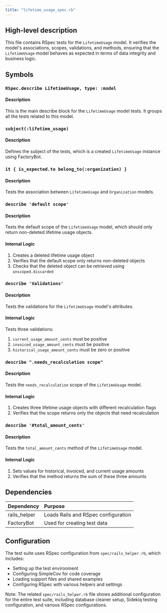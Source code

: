 ```yaml
---
title: "lifetime_usage_spec.rb"
---
```


## High-level description
This file contains RSpec tests for the `LifetimeUsage` model. It verifies the model's associations, scopes, validations, and methods, ensuring that the `LifetimeUsage` model behaves as expected in terms of data integrity and business logic.

## Symbols

### `RSpec.describe LifetimeUsage, type: :model`
#### Description
This is the main describe block for the `LifetimeUsage` model tests. It groups all the tests related to this model.

### `subject(:lifetime_usage)`
#### Description
Defines the subject of the tests, which is a created `LifetimeUsage` instance using FactoryBot.

### `it { is_expected.to belong_to(:organization) }`
#### Description
Tests the association between `LifetimeUsage` and `Organization` models.

### `describe 'default scope'`
#### Description
Tests the default scope of the `LifetimeUsage` model, which should only return non-deleted lifetime usage objects.

#### Internal Logic
1. Creates a deleted lifetime usage object
2. Verifies that the default scope only returns non-deleted objects
3. Checks that the deleted object can be retrieved using `unscoped.discarded`

### `describe 'Validations'`
#### Description
Tests the validations for the `LifetimeUsage` model's attributes.

#### Internal Logic
Tests three validations:
1. `current_usage_amount_cents` must be positive
2. `invoiced_usage_amount_cents` must be positive
3. `historical_usage_amount_cents` must be zero or positive

### `describe ".needs_recalculation scope"`
#### Description
Tests the `needs_recalculation` scope of the `LifetimeUsage` model.

#### Internal Logic
1. Creates three lifetime usage objects with different recalculation flags
2. Verifies that the scope returns only the objects that need recalculation

### `describe '#total_amount_cents'`
#### Description
Tests the `total_amount_cents` method of the `LifetimeUsage` model.

#### Internal Logic
1. Sets values for historical, invoiced, and current usage amounts
2. Verifies that the method returns the sum of these three amounts

## Dependencies
| Dependency | Purpose |
|:-----------|:--------|
| rails_helper | Loads Rails and RSpec configuration |
| FactoryBot | Used for creating test data |

## Configuration
The test suite uses RSpec configuration from `spec/rails_helper.rb`, which includes:
- Setting up the test environment
- Configuring SimpleCov for code coverage
- Loading support files and shared examples
- Configuring RSpec with various helpers and settings

Note: The related `spec/rails_helper.rb` file shows additional configuration for the entire test suite, including database cleaner setup, Sidekiq testing configuration, and various RSpec configurations.